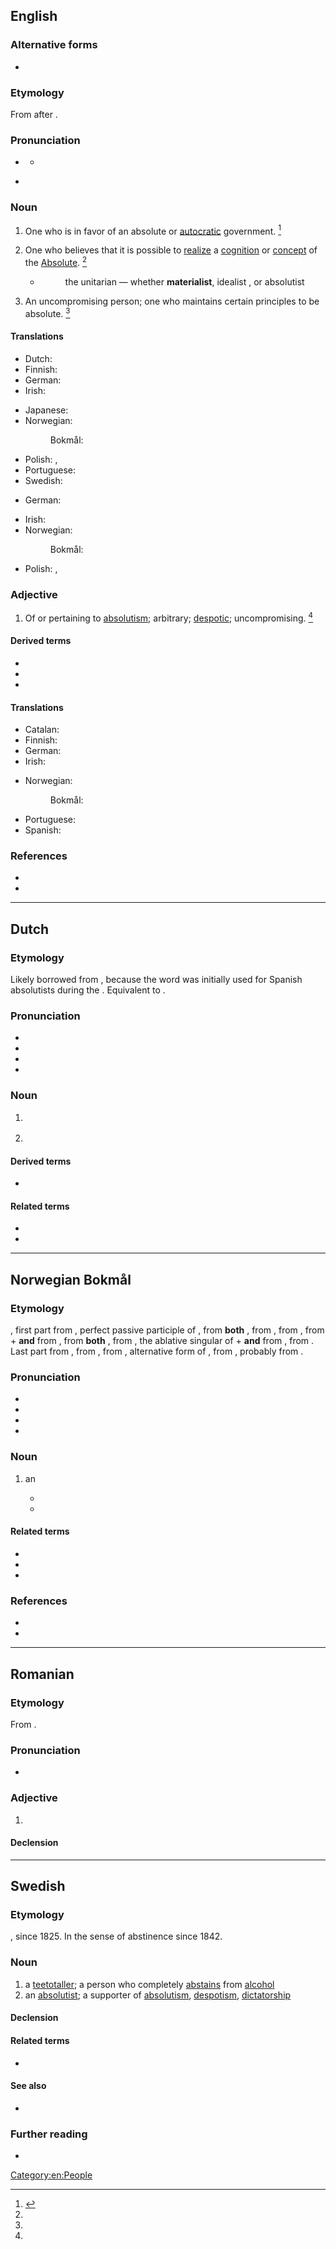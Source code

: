==English==
{{wikipedia}}

===Alternative forms===
* {{sense|adjective}} {{l|en|absolutistic}}

===Etymology===
From {{suffix|en|absolute|ist}} after {{etyl|fr|en}} {{m|fr|absolutiste}}.

===Pronunciation===
* {{a|RP}} {{IPA|en|/ˈæb.səˌluː.tɪst/|/ˈæb.səˌljuː.tɪst/}}
** {{audio|en|LL-Q1860 (eng)-Vealhurl-absolutist.wav|Audio (UK)}}
* {{a|US}} {{IPA|en|/ˈæb.səˌlu.tɪst/}}

===Noun===
{{en-noun}}

# One who is in favor of an absolute or [[autocratic]] government. {{defdate|First attested in the mid 19<sup>th</sup> century.}}<ref name=SOED>{{R:SOED5|page=9}}</ref>
# {{lb|en|metaphysics}} One who believes that it is possible to [[realize]] a [[cognition]] or [[concept]] of the [[Absolute]]. {{defdate|First attested in the mid 19<sup>th</sup> century.}}<ref name=SOED/>
#* {{RQ:Hamilton Metaphysics and Logic}}
#*:the unitarian — whether '''materialist''', idealist , or absolutist 
# An uncompromising person; one who maintains certain principles to be absolute. {{defdate|First attested in the early 20<sup>th</sup> century.}}<ref name=SOED/>

====Translations====
{{trans-top|one who favors autocratic government}}
* Dutch: {{t+|nl|absolutist|m}}
* Finnish: {{t+|fi|absolutisti}}
* German: {{t+|de|Absolutist|m}}
* Irish: {{t|ga|absalóideach|m}}
{{trans-mid}}
* Japanese: {{t|ja|絶対主義者|tr=ぜったいしゅぎしゃ, zettaishugisha}}
* Norwegian:
*: Bokmål: {{t|nb|absolutist|m}}
* Polish: {{t+|pl|absolutysta|m}}, {{t+|pl|absolutystka|f}}
* Portuguese: {{t+|pt|absolutista|m|f}}
* Swedish: {{t+|sv|absolutist|c}}
{{trans-bottom}}

{{trans-top|metaphysics}}
* German: {{t+|de|Absolutist|m}}
{{trans-mid}}
* Irish: {{t|ga|absalóideach|m}}
* Norwegian:
*: Bokmål: {{t-needed|nb}}
* Polish: {{t+|pl|absolutysta|m}}, {{t+|pl|absolutystka|f}}
{{trans-bottom}}

===Adjective===
{{en-adj}}

# Of or pertaining to [[absolutism]]; arbitrary; [[despotic]]; uncompromising. {{defdate|First attested in the mid 19<sup>th</sup> century.}}<ref name=SOED/>

====Derived terms====
* {{l|en|absolutistic}}
* {{l|en|absolutistical}}
* {{l|en|absolutistically}}

====Translations====
{{trans-top|of or pertaining to absolutism}}
* Catalan: {{t|ca|absolutista|m|f}}
* Finnish: {{t|fi|absolutistinen}}
* German: {{t+|de|absolutistisch}}
* Irish: {{t|ga|absalóideach|m}}
{{trans-mid}}
* Norwegian:
*: Bokmål: {{t|nb|absolutistisk}}
* Portuguese: {{t+|pt|absolutista}}
* Spanish: {{t+|es|absolutista}}
{{trans-bottom}}

===References===
<references/>
* {{R:OneLook}}
* {{R:Webster 1913}}

[[Category:en:People]]

----

==Dutch==

===Etymology===
Likely borrowed from {{bor|nl|es|absolutista}}, because the word was initially used for Spanish absolutists during the {{w|Ominous Decade}}. Equivalent to {{suf|nl|absoluut|ist}}.

===Pronunciation===
* {{IPA|nl|/ˌɑp.soː.lyˈtɪst/}}
* {{audio|nl|Nl-absolutist.ogg|Audio}}
* {{hyphenation|nl|ab|so|lu|tist}}
* {{rhymes|nl|ɪst}}

===Noun===
{{nl-noun|m|-en|-}}

# {{lb|nl|politics|historical|political science}} {{l|en|absolutist}} {{gloss|adherent of the absolute sovereignty of rulers}} {{defdate|from 1820s}}
# {{lb|nl|philosophy}} {{l|en|absolutist}} {{gloss|one believing in metaphysical absolutes}}

====Derived terms====
* {{l|nl|absolutistisch}}

====Related terms====
* {{l|nl|absolutisme}}
* {{l|nl|absoluut}}

----

==Norwegian Bokmål==

===Etymology===
{{root|nb|ine-pro|*lewh₃-}}
{{af|nb|absolutt|-ist}}, first part from {{der|nb|la|absolūtus||concluded, absolute}}, perfect passive participle of {{m|la|absolvō||complete, finish}}, from '''both''' {{m|la|ab-||from, off, away from}}, from {{der|nb|la|ab||from, away from, on, in}}, from {{der|nb|itc-pro|*ab}}, from {{der|nb|ine-pro|*h₂epó||off, away}} + '''and''' from {{m|la|solvō||release, loosen, dissolve, take apart}}, from '''both''' {{m|la|sē-||apart-, aside-, away}}, from {{der|nb|ine-pro|*s(w)ēd}}, the ablative singular of {{m|ine-pro|*swé|*s(w)é|t=self}} + '''and''' from {{m|la|luō||I untie, set free, separate}}, from {{der|nb|ine-pro|*lewh₃-||to wash}}. Last part from {{der|nb|fr|-iste||-ist, -istic}}, from {{der|nb|la|-ista||-ist; one who practises or believes}}, from {{der|nb|grc|-ιστής}}, alternative form of {{m|grc|-τής}}, from {{der|nb|grk-pro|*-tās}}, probably from {{der|nb|ine-pro|*-teh₂|pos=forms nouns representing state of being}}.

===Pronunciation===
* {{IPA|nb|/absʊlʉˈtɪst/|/apsʊlʉˈtɪst/}}
* {{audio|nb|NB - Pronunciation of Norwegian Bokmål «absolutist».ogg|Audio}}
* {{rhymes|nb|ɪst}}
* {{hyph|nb|ab|so|lut|ist}}

===Noun===
{{nb-noun-m1}}

# {{lb|nb|politics|political science}} an {{l|en|absolutist}} {{q|one who is in favor of an absolute or [[autocratic]] government}}
#* {{quote-book|nb|year=1853|author={{w|Henrik Wergeland}}|title=Samlede Skrifter III|page=43|passage=absolutisternes rædselsgjerninger og forfølgelser mod de liberale [i Spania]|t=the atrocities of the absolutists and the persecution of the liberals [in Spain]}}
#* {{quote-journal|nb|date=09.07.2004|work=Morgenbladet|text=konferansen blir avbrutt av … primitivistiske studenter og religiøse absolutister|t=the conference is interrupted by… primitivist students and religious absolutists}}

====Related terms====
* {{l|nb|absolutisme||absolutism}}
* {{l|nb|absolutistisk||absolutistic}}
* {{l|nb|absolutt||absolute}}

===References===
* {{R:The Bokmål Dictionary}}
* {{R:NAOB}}

{{c|nb|People|Philosophy}}

----

==Romanian==

===Etymology===
From {{der|ro|fr|absolutiste}}.

===Pronunciation===
* {{IPA|ro|/ab.so.luˈtist/}}

===Adjective===
{{ro-adj|4}}

# {{rfdef|ro}}

====Declension====
{{ro-adj-4|mpl=absolutiști}}

----

==Swedish==

===Etymology===
{{suffix|sv|absolut|ist}}, since 1825. In the sense of abstinence since 1842.

===Noun===
{{sv-noun|c}}

# a [[teetotaller]]; a person who completely [[abstains]] from [[alcohol]]
# an [[#English|absolutist]]; a supporter of [[absolutism]], [[despotism]], [[dictatorship]]

====Declension====
{{sv-infl-noun-c-er}}

====Related terms====
* {{l|sv|absolutistisk}}

====See also====
* {{l|sv|nykterist}}

===Further reading===
* {{R:svenska.se|saob}}
